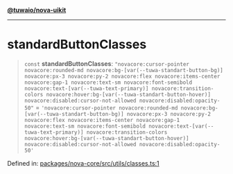 [**@tuwaio/nova-uikit**](../../../README.md)

***

# standardButtonClasses

> `const` **standardButtonClasses**: `"novacore:cursor-pointer novacore:rounded-md novacore:bg-[var(--tuwa-standart-button-bg)] novacore:px-3 novacore:py-2 novacore:flex novacore:items-center novacore:gap-1 novacore:text-sm novacore:font-semibold novacore:text-[var(--tuwa-text-primary)] novacore:transition-colors novacore:hover:bg-[var(--tuwa-standart-button-hover)] novacore:disabled:cursor-not-allowed novacore:disabled:opacity-50"` = `'novacore:cursor-pointer novacore:rounded-md novacore:bg-[var(--tuwa-standart-button-bg)] novacore:px-3 novacore:py-2 novacore:flex novacore:items-center novacore:gap-1 novacore:text-sm novacore:font-semibold novacore:text-[var(--tuwa-text-primary)] novacore:transition-colors novacore:hover:bg-[var(--tuwa-standart-button-hover)] novacore:disabled:cursor-not-allowed novacore:disabled:opacity-50'`

Defined in: [packages/nova-core/src/utils/classes.ts:1](https://github.com/TuwaIO/nova-uikit/blob/e51115efe02c340d7b85749415a2038aba217f7d/packages/nova-core/src/utils/classes.ts#L1)
